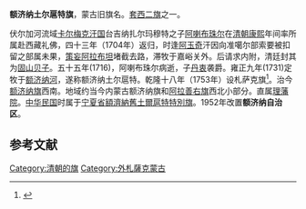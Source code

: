 '''额济纳土尔扈特旗'''，蒙古旧旗名。[[套西二旗|套西二旗]]之一。

伏尔加河流域[[卡尔梅克汗国|卡尔梅克汗国]]台吉纳扎尔玛穆特之子[[阿喇布珠尔|阿喇布珠尔]]在[[清朝|清朝]][[康熙|康熙]]年间率所属赴西藏礼佛，四十三年（1704年）返归，时逢[[阿玉奇|阿玉奇]]汗因向准噶尔部索要被扣留之部属未果，[[策妄阿拉布坦|策妄阿拉布坦]]堵截去路，滞牧于嘉峪关外。后请求内附，清廷封其为[[固山贝子|固山贝子]]。五十五年(1716)，阿喇布珠尔病逝，子[[丹衷|丹衷]]袭爵。雍正九年(1731)定牧于[[额济纳河|额济纳河]]，遂称额济纳土尔扈特。乾隆十八年（1753年）设札萨克旗<ref>{{cite book |author1=高文德 |title=《中国少数民族史大辞典》 |date=1995 |publisher=吉林教育出版社 |page=1238}}</ref>。治今[[额济纳旗|额济纳旗]]西南。地域约当今内蒙古额济纳旗和[[阿拉善右旗|阿拉善右旗]]西北小部分。直属[[理藩院|理藩院]]。[[中华民国|中华民国]]时属于[[宁夏省_(中华民国)|宁夏省]][[額濟納舊土爾扈特特別旗|額濟納舊土爾扈特特別旗]]。1952年改置'''额济纳自治区'''。

== 参考文献 ==
{{Reflist|}}

{{清朝行政区划|nocat}}
{{清代蒙古}}
[[Category:清朝的旗|Category:清朝的旗]]
[[Category:外札薩克蒙古|Category:外札薩克蒙古]]